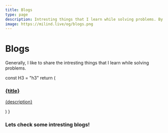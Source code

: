 ```yaml
---
title: Blogs
type: page
description: Intresting things that I learn while solving problems. By Milind Mishra.
image: https://milind.live/og/blogs.png
---
```


# Blogs

Generally, I like to share the intresting things that I learn while solving problems.

  const H3 = "h3"
  return (
    <a className="insite-card block font-semibold" href={url} target="_blank">
      <H3>{title}</H3>
      <p>{description}</p>
    </a>
  )
}

### Lets check some intresting blogs!

<div
  style={{
    display: "flex",
    gap: "1rem",
    flexWrap: "wrap",
    marginTop: "1.25rem",
  }}
>
  <Insite
    title="Hashnode Blogs"
    url="https://blog.milind.live"
    description="Full time job hinders quality content."
  />
</div>
